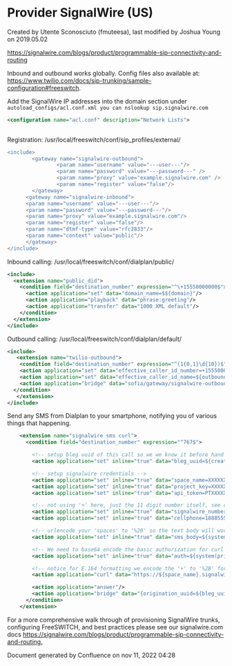 
# Provider SignalWire (US) 

 Created by  Utente Sconosciuto (fmuteesa), last modified by  Joshua Young on 2019.05.02

<https://signalwire.com/blogs/product/programmable-sip-connectivity-and-routing>

Inbound and outbound works globally. Config files also available at: <https://www.twilio.com/docs/sip-trunking/sample-configuration#freeswitch>.

  
Add the SignalWire IP addresses into the domain section under `autoload_configs/acl.conf.xml you can nslookup sip.signalwire.com`

  
```xml
<configuration name="acl.conf" description="Network Lists">
    
```

Registration: /usr/local/freeswitch/conf/sip\_profiles/external/

  
```erl
<include>
        <gateway name="signalwire-outbound">
                <param name="username" value="---user---"/>
                <param name="password" value="---password---" />
                <param name="proxy" value="example.signalwire.com" />
                <param name="register" value="false"/>
        </gateway>
      <gateway name="signalwire-inbound">
      <param name="username" value="---user---"/>
      <param name="password" value="---password---"/>
      <param name="proxy" value="example.signalwire.com"/>
      <param name="register" value="false"/>
      <param name="dtmf-type" value="rfc2833"/>
      <param name="context" value="public"/>
      </gateway>
</include>
```

  
Inbound calling: /usr/local/freeswitch/conf/dialplan/public/

```xml
<include>
  <extension name="public_did">
    <condition field="destination_number" expression="^\+15550000000$">
      <action application="set" data="domain_name=$${domain}"/>
      <action application="playback" data="phrase:greeting"/>
      <action application="transfer" data="1000 XML default"/>
    </condition>
  </extension>
</include>
```

  
Outbound calling: /usr/local/freeswitch/conf/dialplan/default/

```xml
<include>
   <extension name="twilio-outbound">
    <condition field="destination_number" expression="^(1{0,1}\d{10})$">
    <action application="set" data="effective_caller_id_number=+15550000000"/>
    <action application="set" data="effective_caller_id_name=${outbound_caller_id_name}"/>
    <action application="bridge" data="sofia/gateway/signalwire-outbound/+1$1"/>
  </condition>
   </extension>
</include>
```

  
Send any SMS from Dialplan to your smartphone, notifying you of various things that happening.

```xml
    <extension name="signalwire sms curl">
      <condition field="destination_number" expression="^767$">

        <!-- setup bleg uuid of this call so we we know it before hand -->
        <action application="set" inline="true" data="bleg_uuid=${create_uuid()}"/>

        <!-- setup signalwire credentials -->
        <action application="set" inline="true" data="space_name=XXXXXX"/>
        <action application="set" inline="true" data="project_key=XXXXXXXX-XXXX-XXXX-XXXX-XXXXXXXXXXXX"/>
        <action application="set" inline="true" data="api_token=PTXXXXXXXXXXXXXXXXXXXXXXXXXXXXXXXXXX"/>

        <!-- not using '+' here, just the 11 digit number itself, see curl line below -->
        <action application="set" inline="true" data="signalwire_number=18005551212"/>
        <action application="set" inline="true" data="cellphone=18885559999"/>

        <!-- urlencode your 'spaces' to '%20' so the text body will work in the url, may need to consider other untested punctuation -->
        <action application="set" inline="true" data="sms_body=${system(printf 'aleg ${uuid} is calling bleg ${bleg_uuid}' | sed -r 's/ /%20/g')}"/>

        <!-- We need to base64 encode the basic authorization for curl request-->
        <action application="set" inline="true" data="auth=${system(printf '${project_key}:${api_token}' | base64 --wrap 0)}"/>

        <!-- notice for E.164 formatting we encode the '+' to '%2B' for the 'From' and 'To' params on the URL, and must send as post -->
        <action application="curl" data="https://${space_name}.signalwire.com/api/laml/2010-04-01/Accounts/${project_key}/Messages.json?From=%2B${signalwire_number}&To=%2B${cellphone}&Body=${sms_body} append_headers Authorization:'basic ${auth}' post"/>

        <action application="answer"/>
        <action application="bridge" data="{origination_uuid=${bleg_uuid}}user/1004"/>
      </condition>
    </extension>
```

For a more comprehensive walk through of provisioning SignalWire trunks, configuring FreeSWITCH, and best practices please see our signalwire.com docs <https://signalwire.com/blogs/product/programmable-sip-connectivity-and-routing>[.](https://www.twilio.com/blog/2014/12/getting-started-placing-outbound-calls-with-twilio-elastic-sip-trunking-and-freeswitch.html)

Document generated by Confluence on nov 11, 2022 04:28
